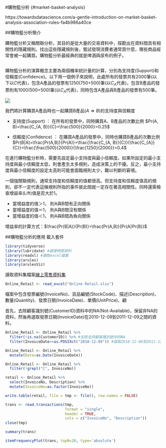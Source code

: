 #購物籃分析 {#market-basket-analysis}

https://towardsdatascience.com/a-gentle-introduction-on-market-basket-analysis-association-rules-fa4b986a40ce

##購物籃分析簡介

購物籃分析又稱關聯分析，其目的是從大量的交易資料中，探勘出在資料間具有相關性的隱藏規則。找出這些隱藏規則後，嘗試發現消費者通常買什麼，哪些商品經常會被一起購買。購物籃分析最經典的就是啤酒與尿布的例子。

##
購物籃分析的演算概念主要為兩個機率統計量的計算，分別為支持度(Support)和信賴度(Confidence)。以下用一個例子來說明，此處所有的發票共有2000筆(以下以$C$代表)，包含A產品的發票有1250(750+500)筆(以$C_{A}$代表)，包含B產品的發票則有1000(500+500)筆(以$C_{A}$代表)，同時包含A產品與B產品的發票有500筆。

![](image/mbdata.png)

我們將計算購買A產品時也一起購買B產品(${A}\Rightarrow{B}$)的支持度與信賴度

- 支持度(Support) ：
在所有的發票中，同時購買A、B產品的次數比例 $Pr(A, B)=\frac{C_{A, B}}{C}=\frac{500}{2000}=0.25$

- 信賴度(Confidence) ：
在購買A產品的發票中，同時也購買B產品的次數比例 $Pr(B|A)=\frac{Pr(A,B)}{Pr(A)}=\frac{\frac{C_{A, B}}{C}}{\frac{C_{A}}{C}}=\frac{\frac{500}{2000}}{\frac{1250}{2000}}=0.4$

在進行購物籃分析時，需要先設定最小支持度與最小信賴度。如果所設定的最小支持度與最小信賴度太低，則會產生太多規則，造成決策上的干擾。反之，最小支持度與最小信賴度的設定太高則可能會面臨規則太少，難以判斷的窘境。

一個強關聯規則，通常支持度和信賴度的值都很高。但支持度和信賴度值高的規則，卻不一定代表這條規則所指的事件彼此間就一定存在著高相關性。同時還需檢查增益率(Lift)值是否大於1。

  - 當增益度的值＞1， 則A與B間有正向關係
  - 當增益度的值＝1， 則A與B間沒有關係
  - 當增益度的值＜1， 則A與B間為負向關係

增益率的計算方式：$\frac{Pr(B|A)}{Pr(B)}=\frac{Pr(A,B)}{Pr(A)Pr(B)}$

##購物籃分析的應用
載入套件
```r
library(tidyverse)
library(lubridate) #處理時間資料
library(readxl) #讀取excel檔案
library(arules)
library(arulesViz)
```

讀取資料集檔案[線上零售資料集](https://archive.ics.uci.edu/ml/datasets/Online+Retail)
```r
Online_Retail <- read_excel("Online Retail.xlsx")
```

檔案中包含發票編號(InvoiceNo)、貨品編號(StockCode)、描述(Description)、數量(Quantity)、發票日期(InvoiceDate)、單價(UnitPrice)、顧

首先，去除顧客識別號(CustomerID)資料中的NA(Not-Available)，保留非NA的資料，然後再選取發票日期(InvoiceDate)在2010-12-09到2011-12-09之間的資料。
```r
Online_Retail <- Online_Retail %>%
  filter(!is.na(CustomerID)) %>% #去除去除顧客識別號中的NA
  filter(InvoiceDate>=as.POSIXct("2010-12-09")) #選取2010-12-09到2011-12-09之間的資料
```

```r
Online_Retail <- Online_Retail %>%
  mutate(Date=as.Date(InvoiceDate))
```

```r
Online_Retail <- Online_Retail %>%
  filter(!grepl("C", InvoiceNo))
```

```r
retail <- Online_Retail %>%
  select(InvoiceNo, Description) %>%
  mutate(InvoiceNo=as.factor(InvoiceNo))
```

```r
write.table(retail, file = tmp <- file(), row.names = FALSE)
```

```r
trans <- read.transactions(tmp,
                           format = "single",
                           header = TRUE,
                           cols = c("InvoiceNo", "Description"))
close(tmp)
```

```r
summary(trans)
```

```r
itemFrequencyPlot(trans, topN=20, type='absolute')
```

